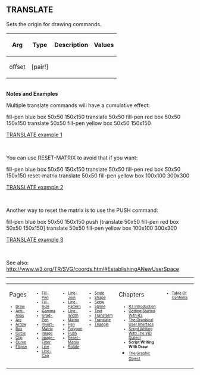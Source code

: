 == TRANSLATE== 

Sets the origin for drawing commands.

{| cellspacing="1" cellpadding="4" border="0" style="background: black; color: black"
! bgcolor="silver" | Arg 
! bgcolor="silver" | Type 
! bgcolor="silver" | Description
! bgcolor="silver" | Values
|- 
| bgcolor="white" | offset
| bgcolor="white" | [pair!]
| bgcolor="white" | 
| bgcolor="white" | 
|}
<br>'''Notes and Examples'''
<p>Multiple translate commands will have a cumulative effect:</p>

fill-pen blue box 50x50 150x150
translate 50x50 fill-pen red box 50x50 150x150
translate 50x50 fill-pen yellow box 50x50 150x150

[[images/TRANSLATE-1.png|TRANSLATE example 1]]

<br>
<p>You can use RESET-MATRIX to avoid that if you want:</p>

fill-pen blue box 50x50 150x150
translate 50x50 fill-pen red box 50x50 150x150
reset-matrix
translate 50x50 fill-pen yellow box 100x100 300x300

[[images/TRANSLATE-2.png|TRANSLATE example 2]]

<br>
<p>Another way to reset the matrix is to use the PUSH command:</p>

fill-pen blue box 50x50 150x150
push [translate 50x50 fill-pen red box 50x50 150x150]
translate 50x50 fill-pen yellow box 100x100 300x300

[[images/TRANSLATE-3.png|TRANSLATE example 3]]

<br>
<p>See also: http://www.w3.org/TR/SVG/coords.html#EstablishingANewUserSpace</p>


----
<TABLE WIDTH=100%><TR><TD ALIGN=LEFT VALIGN=TOP WIDTH=14%>
Pages
<font size=1>
*[[Draw]]
*[[Anti-Alias]]
*[[Arc]]
*[[Arrow]]
*[[Box]]
*[[Circle]]
*[[Clip]]
*[[Curve]]
*[[Ellipse]]
</font></TD>


<TD ALIGN=LEFT VALIGN=TOP WIDTH=14%>



<font size=1>
*[[Fill-Pen]]
*[[Fill-Rule]]
*[[Gamma]]
*[[Grad-Pen]]
*[[Invert-Matrix]]
*[[Image]]
*[[Image-Filter]]
*[[Line]]
*[[Line-Cap]]

</font></TD>

<TD ALIGN=LEFT VALIGN=TOP WIDTH=14%>



<font size=1>
*[[Line-Join]]
*[[Line-Pattern]]
*[[Line-Width]]
*[[Matrix]]
*[[Pen]]
*[[Polygon]]
*[[Push]]
*[[Reset-Matrix]]
*[[Rotate]]
</font></TD>


<TD ALIGN=LEFT VALIGN=TOP WIDTH=14%>



<font size=1>
*[[Scale]]
*[[Shape]]
*[[Skew]]
*[[Spline]]
*[[Text]]
*[[Transform]]
*[[Translate]]
*[[Triangle]]
</font></TD>

<TD ALIGN=LEFT VALIGN=TOP width=25%>
Chapters
<font size=1>
*[[R3 Introduction]]
*[[Getting Started With R3]]
*[[The Graphical User Interface]]
*[[Script Writing With The Visual Interface Dialect|Script Writing With The VID Dialect]]
*'''Script Writing With Draw'''
*[[The Graphic Object]]</font></TD>

<TD ALIGN=LEFT VALIGN=TOP >
<font size=1>
*[[Table Of Contents]]
</font></TD>
</TR></TABLE>